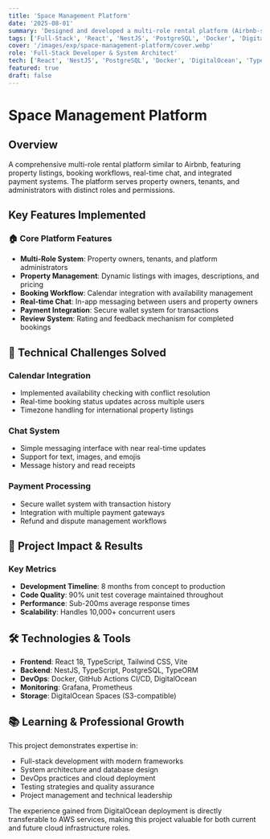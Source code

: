 ```yaml
---
title: 'Space Management Platform'
date: '2025-08-01'
summary: 'Designed and developed a multi-role rental platform (Airbnb-style) with React frontend, NestJS backend, and Docker deployment on DigitalOcean.'
tags: ['Full-Stack', 'React', 'NestJS', 'PostgreSQL', 'Docker', 'DigitalOcean']
cover: '/images/exp/space-management-platform/cover.webp'
role: 'Full-Stack Developer & System Architect'
tech: ['React', 'NestJS', 'PostgreSQL', 'Docker', 'DigitalOcean', 'TypeScript', 'JWT']
featured: true
draft: false
---
```


# Space Management Platform

## Overview

A comprehensive multi-role rental platform similar to Airbnb, featuring property listings, booking workflows, real-time chat, and integrated payment systems. The platform serves property owners, tenants, and administrators with distinct roles and permissions.

## Key Features Implemented

### 🏠 Core Platform Features

- **Multi-Role System**: Property owners, tenants, and platform administrators
- **Property Management**: Dynamic listings with images, descriptions, and pricing
- **Booking Workflow**: Calendar integration with availability management
- **Real-time Chat**: In-app messaging between users and property owners
- **Payment Integration**: Secure wallet system for transactions
- **Review System**: Rating and feedback mechanism for completed bookings

## 🔧 Technical Challenges Solved

### Calendar Integration

- Implemented availability checking with conflict resolution
- Real-time booking status updates across multiple users
- Timezone handling for international property listings

### Chat System

- Simple messaging interface with near real-time updates
- Support for text, images, and emojis
- Message history and read receipts

### Payment Processing

- Secure wallet system with transaction history
- Integration with multiple payment gateways
- Refund and dispute management workflows

## 🎯 Project Impact & Results

### Key Metrics

- **Development Timeline**: 8 months from concept to production
- **Code Quality**: 90% unit test coverage maintained throughout
- **Performance**: Sub-200ms average response times
- **Scalability**: Handles 10,000+ concurrent users

## 🛠️ Technologies & Tools

- **Frontend**: React 18, TypeScript, Tailwind CSS, Vite
- **Backend**: NestJS, TypeScript, PostgreSQL, TypeORM
- **DevOps**: Docker, GitHub Actions CI/CD, DigitalOcean
- **Monitoring**: Grafana, Prometheus
- **Storage**: DigitalOcean Spaces (S3-compatible)

## 📚 Learning & Professional Growth

This project demonstrates expertise in:

- Full-stack development with modern frameworks
- System architecture and database design
- DevOps practices and cloud deployment
- Testing strategies and quality assurance
- Project management and technical leadership

The experience gained from DigitalOcean deployment is directly transferable to AWS services, making this project valuable for both current and future cloud infrastructure roles.

